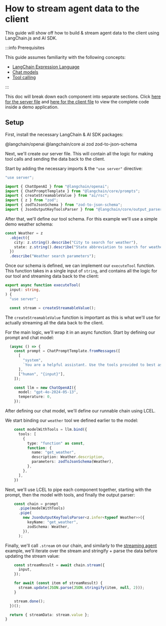 # How to stream agent data to the client

This guide will show off how to build & stream agent data to the client using LangChain.js and AI SDK.

:::info Prerequisites

This guide assumes familiarity with the following concepts:

- [LangChain Expression Language](/docs/concepts#langchain-expression-language)
- [Chat models](/docs/concepts#chat-models)
- [Tool calling](/docs/concepts#functiontool-calling)

:::

This doc will break down each component into separate sections. Click [here for the server file](https://github.com/langchain-ai/langchain-nextjs-template/blob/main/app/ai_sdk/tools/action.ts)
and [here for the client file](https://github.com/langchain-ai/langchain-nextjs-template/blob/main/app/ai_sdk/tools/page.tsx) to view the complete code inside a demo application.

## Setup

First, install the necessary LangChain & AI SDK packages:


<Npm2Yarn>
  @langchain/openai @langchain/core ai zod zod-to-json-schema
</Npm2Yarn>

Next, we'll create our server file.
This will contain all the logic for making tool calls and sending the data back to the client.

Start by adding the necessary imports & the `"use server"` directive:

```typescript
"use server";

import { ChatOpenAI } from "@langchain/openai";
import { ChatPromptTemplate } from "@langchain/core/prompts";
import { createStreamableValue } from "ai/rsc";
import { z } from "zod";
import { zodToJsonSchema } from "zod-to-json-schema";
import { JsonOutputKeyToolsParser } from "@langchain/core/output_parsers/openai_tools";

```

After that, we'll define our tool schema. For this example we'll use a simple demo weather schema:

```typescript
const Weather = z
  .object({
    city: z.string().describe("City to search for weather"),
    state: z.string().describe("State abbreviation to search for weather"),
  })
  .describe("Weather search parameters");
```

Once our schema is defined, we can implement our `executeTool` function.
This function takes in a single input of `string`, and contains all the logic for our tool and streaming data back to the client:

```typescript
export async function executeTool(
  input: string,
) {
  "use server";

  const stream = createStreamableValue();
```

The `createStreamableValue` function is important as this is what we'll use for actually streaming all the data back to the client.

For the main logic, we'll wrap it in an async function. Start by defining our prompt and chat model:

```typescript
  (async () => {
    const prompt = ChatPromptTemplate.fromMessages([
      [
        "system",
        `You are a helpful assistant. Use the tools provided to best assist the user.`,
      ],
      ["human", "{input}"],
    ]);

    const llm = new ChatOpenAI({
      model: "gpt-4o-2024-05-13",
      temperature: 0,
    });

```

After defining our chat model, we'll define our runnable chain using LCEL.

We start binding our `weather` tool we defined earlier to the model:

```typescript
    const modelWithTools = llm.bind({
      tools: [
        {
          type: "function" as const,
          function: {
            name: "get_weather",
            description: Weather.description,
            parameters: zodToJsonSchema(Weather),
          },
        },
      ],
    })
```

Next, we'll use LCEL to pipe each component together, starting with the prompt, then the model with tools, and finally the output parser:
```typescript
    const chain = prompt
      .pipe(modelWithTools)
      .pipe(
        new JsonOutputKeyToolsParser<z.infer<typeof Weather>>({
          keyName: "get_weather",
          zodSchema: Weather,
        }),
      );
```

Finally, we'll call `.stream` on our chain, and similarly to the [streaming agent](/docs/how_to/ai_sdk_streaming_agent)
example, we'll iterate over the stream and stringify + parse the data before updating the stream value:

```typescript
    const streamResult = await chain.stream({
      input,
    });

    for await (const item of streamResult) {
      stream.update(JSON.parse(JSON.stringify(item, null, 2)));
    }

    stream.done();
  })();

  return { streamData: stream.value };
}
```